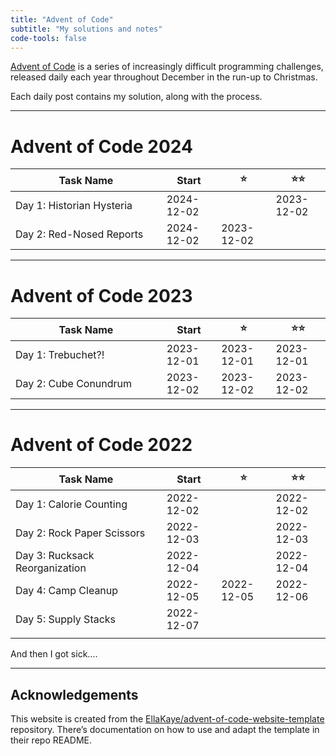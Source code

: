 ```yaml
---
title: "Advent of Code"
subtitle: "My solutions and notes"
code-tools: false
---
```


[Advent of Code](https://adventofcode.com) is a series of increasingly difficult programming challenges, released daily each year throughout December in the run-up to Christmas.


Each daily post contains my solution, along with the process. 

------

# Advent of Code 2024

| Task Name                      | Start      | ⭐         | ⭐⭐       |
|--------------------------------|------------|------------|------------|
| Day 1: Historian Hysteria      | 2024-12-02 |    | 2023-12-02 |
| Day 2: Red-Nosed Reports       | 2024-12-02 | 2023-12-02 |  |



------

# Advent of Code 2023

| Task Name                      | Start      | ⭐         | ⭐⭐       |
|--------------------------------|------------|------------|------------|
| Day 1: Trebuchet?!             | 2023-12-01 | 2023-12-01 | 2023-12-01 |
| Day 2: Cube Conundrum          | 2023-12-02 | 2023-12-02 | 2023-12-02 |



------


# Advent of Code 2022

| Task Name                      | Start      | ⭐         | ⭐⭐       |
|--------------------------------|------------|------------|------------|
| Day 1: Calorie Counting        | 2022-12-02 |            | 2022-12-02 |
| Day 2: Rock Paper Scissors     | 2022-12-03 |            | 2022-12-03 |
| Day 3: Rucksack Reorganization | 2022-12-04 |            | 2022-12-04 |
| Day 4: Camp Cleanup            | 2022-12-05 | 2022-12-05 | 2022-12-06 |
| Day 5: Supply Stacks           | 2022-12-07 |            |            |
|                                |            |            |            |

And then I got sick.... 

----


::: {.callout-tip}
## Acknowledgements  

This website is created from the [EllaKaye/advent-of-code-website-template](https://github.com/EllaKaye/advent-of-code-website-template) repository. There’s documentation on how to use and adapt the template in their repo README.

:::
